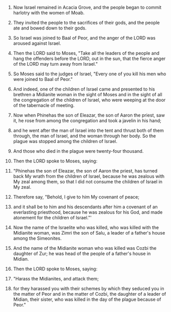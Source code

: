 
1. Now Israel remained in Acacia Grove, and the people began to commit harlotry with the women of Moab.

2. They invited the people to the sacrifices of their gods, and the people ate and bowed down to their gods.

3. So Israel was joined to Baal of Peor, and the anger of the LORD was aroused against Israel.

4. Then the LORD said to Moses, "Take all the leaders of the people and hang the offenders before the LORD, out in the sun, that the fierce anger of the LORD may turn away from Israel."

5. So Moses said to the judges of Israel, "Every one of you kill his men who were joined to Baal of Peor."

6. And indeed, one of the children of Israel came and presented to his brethren a Midianite woman in the sight of Moses and in the sight of all the congregation of the children of Israel, who were weeping at the door of the tabernacle of meeting.

7. Now when Phinehas the son of Eleazar, the son of Aaron the priest, saw it, he rose from among the congregation and took a javelin in his hand;

8. and he went after the man of Israel into the tent and thrust both of them through, the man of Israel, and the woman through her body. So the plague was stopped among the children of Israel.

9. And those who died in the plague were twenty-four thousand.

10. Then the LORD spoke to Moses, saying:

11. "Phinehas the son of Eleazar, the son of Aaron the priest, has turned back My wrath from the children of Israel, because he was zealous with My zeal among them, so that I did not consume the children of Israel in My zeal.

12. Therefore say, "Behold, I give to him My covenant of peace;

13. and it shall be to him and his descendants after him a covenant of an everlasting priesthood, because he was zealous for his God, and made atonement for the children of Israel."'

14. Now the name of the Israelite who was killed, who was killed with the Midianite woman, was Zimri the son of Salu, a leader of a father's house among the Simeonites.

15. And the name of the Midianite woman who was killed was Cozbi the daughter of Zur; he was head of the people of a father's house in Midian.

16. Then the LORD spoke to Moses, saying:

17. "Harass the Midianites, and attack them;

18. for they harassed you with their schemes by which they seduced you in the matter of Peor and in the matter of Cozbi, the daughter of a leader of Midian, their sister, who was killed in the day of the plague because of Peor."


